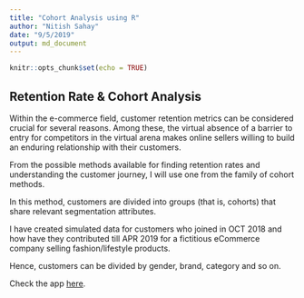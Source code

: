 ```yaml
---
title: "Cohort Analysis using R"
author: "Nitish Sahay"
date: "9/5/2019"
output: md_document
---
```


```r
knitr::opts_chunk$set(echo = TRUE)
```

## Retention Rate & Cohort Analysis

Within the e-commerce field, customer retention metrics can be considered crucial for several reasons. Among these, the virtual absence of a barrier to entry for competitors in the virtual arena makes online sellers willing to build an enduring relationship with their customers.

From the possible methods available for finding retention rates and understanding the customer journey, I will use one from the family of cohort methods.

In this method, customers are divided into groups (that is, cohorts) that share relevant segmentation attributes. 

I have created simulated data for customers who joined in OCT 2018 and how have they contributed till APR 2019 for a fictitious eCommerce company selling fashion/lifestyle products.

Hence, customers can be divided by gender, brand, category and so on. 

Check the app [here](https://nitishsahay.shinyapps.io/Cohorts_Sample_App/).